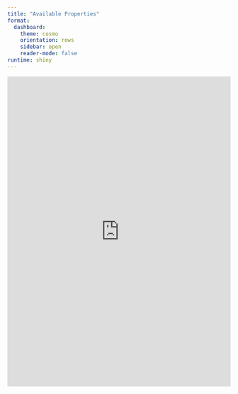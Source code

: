 ```yaml
---
title: "Available Properties"
format: 
  dashboard:
    theme: cosmo
    orientation: rows
    sidebar: open
    reader-mode: false
runtime: shiny
---
```



<iframe src="https://amolloz.shinyapps.io/anada/" width="100%" height="700px" frameborder="0"></iframe>
